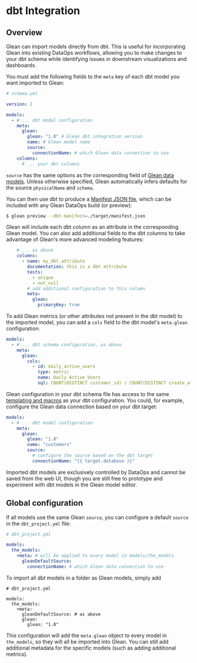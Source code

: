 # dbt Integration

## Overview

Glean can import models directly from dbt. This is useful for incorporating Glean into existing DataOps workflows, allowing you to make changes to your dbt schema while identifying issues in downstream visualizations and dashboards.

You must add the following fields to the `meta` key of each dbt model you want imported to Glean:

```yaml
# schema.yml

version: 2

models:
  - # ... dbt model configuration 
    meta:
      glean:
        glean: "1.0" # Glean dbt integration version
        name: # Glean model name
        source:
          connectionName: # which Glean data connection to use
    columns:
      # ... your dbt columns
```

`source` has the same options as the corresponding field of [Glean data models](./config-schema/data-models.mdx). Unless otherwise specified, Glean automatically infers defaults for the source `physicalName` and `schema`.

You can then use dbt to produce a [Manifest JSON file](https://docs.getdbt.com/reference/artifacts/manifest-json), which can be included with any Glean DataOps build (or preview):

```bash
$ glean preview --dbt-manifest=./target/manifest.json
```

Glean will include each dbt column as an attribute in the corresponding Glean model. You can also add additional fields to the dbt columns to take advantage of Glean's more advanced modeling features:

```yaml
    # ... as above
    columns:
      - name: my_dbt_attribute
        documentation: this is a dbt attribute
        tests:
          - unique
          - not_null
        # add additional configuration to this column
        meta:
          glean:
            primaryKey: true
```

To add Glean metrics (or other attributes not present in the dbt model) to the imported model, you can add a `cols` field to the dbt model's `meta.glean` configuration:

```yaml
models:
  - # ... dbt schema configuration, as above
    meta:
      glean:
        cols:
          - id: daily_active_users
            type: metric
            name: Daily Active Users
            sql: COUNT(DISTINCT customer_id) / COUNT(DISTINCT create_at)
```

Glean configuration in your dbt schema file has access to the same [templating and macros](https://docs.getdbt.com/docs/build/jinja-macros) as your dbt configuration. You could, for example, configure the Glean data connection based on your dbt target:

```yaml
models:
  - # ... dbt model configuration 
    meta:
      glean:
        glean: "1.0"
        name: "customers"
        source:
          # configure the source based on the dbt target
          connectionName: "{{ target.database }}"
```

Imported dbt models are exclusively controlled by DataOps and cannot be saved from the web UI, though you are still free to prototype and experiment with dbt models in the Glean model editor.

## Global configuration

If all models use the same Glean `source`, you can configure a default `source` in the `dbt_project.yml` file:

```yaml
# dbt_project.yml

models:
  the_models:
    +meta: # will be applied to every model in models/the_models
      gleanDefaultSource:
        connectionName: # which Glean data connection to use
```

To import all dbt models in a folder as Glean models, simply add
```
# dbt_project.yml

models:
  the_models:
    +meta:
      gleanDefaultSource: # as above
      glean:
        glean: "1.0"
```

This configuration will add the `meta.glean` object to every model in `the_models`, so they will all be imported into Glean. You can still add additional metadata for the specific models (such as adding additional metrics).